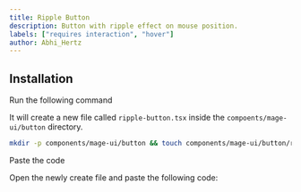 ```yaml
---
title: Ripple Button
description: Button with ripple effect on mouse position.
labels: ["requires interaction", "hover"]
author: Abhi_Hertz
---
```


<ComponentPreview name="button-ripple-button--docs" />

## Installation

<Steps>
<Step>Run the following command</Step>

It will create a new file called `ripple-button.tsx` inside the `compoents/mage-ui/button` directory.

```bash
mkdir -p components/mage-ui/button && touch components/mage-ui/button/ripple-button.tsx
```

<Step>Paste the code</Step>

Open the newly create file and paste the following code:

```jsx file=<rootDir>/mage-ui/button/ripple-button.tsx

```

</Steps>
